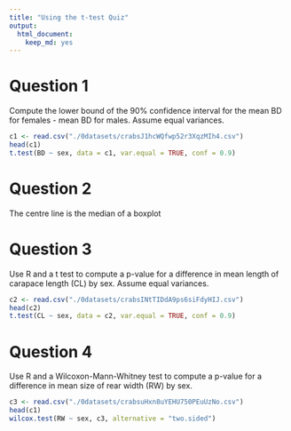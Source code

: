 ```yaml
---
title: "Using the t-test Quiz"
output: 
  html_document: 
    keep_md: yes
---
```


# Question 1
Compute the lower bound of the 90% confidence interval for the mean BD for females - mean BD for males. Assume equal variances.

```r
c1 <- read.csv("./0datasets/crabsJ1hcWQfwp52r3XqzMIh4.csv")
head(c1)
t.test(BD ~ sex, data = c1, var.equal = TRUE, conf = 0.9)
```


# Question 2
The centre line is the median of a boxplot

# Question 3
Use R and a t test to compute a p-value for a difference in mean length of carapace length (CL) by sex. Assume equal variances.
```r
c2 <- read.csv("./0datasets/crabsINtTIDdA9ps6siFdyHIJ.csv")
head(c2)
t.test(CL ~ sex, data = c2, var.equal = TRUE, conf = 0.9)
```


# Question 4
Use R and a Wilcoxon-Mann-Whitney test to compute a p-value for a difference in mean size of rear width (RW) by sex.
```r
c3 <- read.csv("./0datasets/crabsuHxn8uYEHU750PEuUzNo.csv")
head(c1)
wilcox.test(RW ~ sex, c3, alternative = "two.sided")
```

